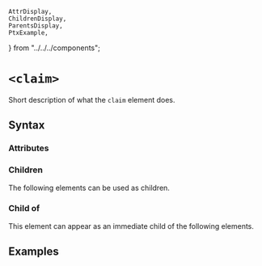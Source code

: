     AttrDisplay,
    ChildrenDisplay,
    ParentsDisplay,
    PtxExample,
} from "../../../components";

# `<claim>`

Short description of what the `claim` element does.

## Syntax

### Attributes

<AttrDisplay name="claim" />

### Children

The following elements can be used as children.

<ChildrenDisplay name="claim" />

### Child of

This element can appear as an immediate child of the following elements.

<ParentsDisplay name="claim" />

## Examples

    